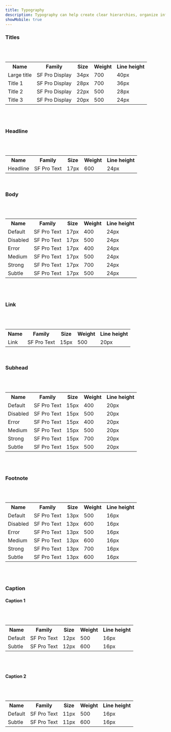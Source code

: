 ```yaml
---
title: Typography
description: Typography can help create clear hierarchies, organize information, and guide users through a product or experience.
showMobile: true
---
```


### Titles
<br/>
<br/>

<table style={{width: "100%"}}>
  <tbody>
    <tr>
      <th style={{width:"20%", textAlign: "left"}}>Name</th>
      <th style={{width:"20%", textAlign: "left"}}>Family</th>
      <th style={{width:"20%", textAlign: "left"}}>Size</th>
      <th style={{width:"20%", textAlign: "left"}}>Weight</th>
      <th style={{width:"20%", textAlign: "left"}}>Line height</th>
    </tr>
    <tr style={{verticalAlign: "top"}}>
      <td>Large title</td>
      <td>SF Pro Display</td>
      <td>34px</td>
      <td>700</td>
      <td>40px</td>
    </tr>
    <tr style={{verticalAlign: "top"}}>
      <td>Title 1</td>
      <td>SF Pro Display</td>
      <td>28px</td>
      <td>700</td>
      <td>36px</td>
    </tr>
    <tr style={{verticalAlign: "top"}}>
      <td>Title 2</td>
      <td>SF Pro Display</td>
      <td>22px</td>
      <td>500</td>
      <td>28px</td>
    </tr>
    <tr style={{verticalAlign: "top"}}>
      <td>Title 3</td>
      <td>SF Pro Display</td>
      <td>20px</td>
      <td>500</td>
      <td>24px</td>
    </tr>
  </tbody>
</table>
<br/>
<br/>

### Headline
<br/>
<br/>

<table style={{width: "100%"}}>
  <tbody>
    <tr>
      <th style={{width:"20%", textAlign: "left"}}>Name</th>
      <th style={{width:"20%", textAlign: "left"}}>Family</th>
      <th style={{width:"20%", textAlign: "left"}}>Size</th>
      <th style={{width:"20%", textAlign: "left"}}>Weight</th>
      <th style={{width:"20%", textAlign: "left"}}>Line height</th>
    </tr>
    <tr style={{verticalAlign: "top"}}>
      <td>Headline</td>
      <td>SF Pro Text</td>
      <td>17px</td>
      <td>600</td>
      <td>24px</td>
    </tr>
  </tbody>
</table>
<br/>

### Body
<br/>
<br/>

<table style={{width: "100%"}}>
  <tbody>
    <tr>
      <th style={{width:"20%", textAlign: "left"}}>Name</th>
      <th style={{width:"20%", textAlign: "left"}}>Family</th>
      <th style={{width:"20%", textAlign: "left"}}>Size</th>
      <th style={{width:"20%", textAlign: "left"}}>Weight</th>
      <th style={{width:"20%", textAlign: "left"}}>Line height</th>
    </tr>
    <tr style={{verticalAlign: "top"}}>
      <td>Default</td>
      <td>SF Pro Text</td>
      <td>17px</td>
      <td>400</td>
      <td>24px</td>
    </tr>
    <tr style={{verticalAlign: "top"}}>
      <td>Disabled</td>
      <td>SF Pro Text</td>
      <td>17px</td>
      <td>500</td>
      <td>24px</td>
    </tr>
    <tr style={{verticalAlign: "top"}}>
      <td>Error</td>
      <td>SF Pro Text</td>
      <td>17px</td>
      <td>400</td>
      <td>24px</td>
    </tr>
    <tr style={{verticalAlign: "top"}}>
      <td>Medium</td>
      <td>SF Pro Text</td>
      <td>17px</td>
      <td>500</td>
      <td>24px</td>
    </tr>
    <tr style={{verticalAlign: "top"}}>
      <td>Strong</td>
      <td>SF Pro Text</td>
      <td>17px</td>
      <td>700</td>
      <td>24px</td>
    </tr>
    <tr style={{verticalAlign: "top"}}>
      <td>Subtle</td>
      <td>SF Pro Text</td>
      <td>17px</td>
      <td>500</td>
      <td>24px</td>
    </tr>
  </tbody>
</table>
<br/>
<br/>

### Link
<br/>
<br/>

<table style={{width: "100%"}}>
  <tbody>
    <tr>
      <th style={{width:"20%", textAlign: "left"}}>Name</th>
      <th style={{width:"20%", textAlign: "left"}}>Family</th>
      <th style={{width:"20%", textAlign: "left"}}>Size</th>
      <th style={{width:"20%", textAlign: "left"}}>Weight</th>
      <th style={{width:"20%", textAlign: "left"}}>Line height</th>
    </tr>
    <tr style={{verticalAlign: "top"}}>
      <td>Link</td>
      <td>SF Pro Text</td>
      <td>15px</td>
      <td>500</td>
      <td>20px</td>
    </tr>
  </tbody>
</table>
<br/>

### Subhead
<br/>
<br/>

<table style={{width: "100%"}}>
  <tbody>
    <tr>
      <th style={{width:"20%", textAlign: "left"}}>Name</th>
      <th style={{width:"20%", textAlign: "left"}}>Family</th>
      <th style={{width:"20%", textAlign: "left"}}>Size</th>
      <th style={{width:"20%", textAlign: "left"}}>Weight</th>
      <th style={{width:"20%", textAlign: "left"}}>Line height</th>
    </tr>
    <tr style={{verticalAlign: "top"}}>
      <td>Default</td>
      <td>SF Pro Text</td>
      <td>15px</td>
      <td>400</td>
      <td>20px</td>
    </tr>
    <tr style={{verticalAlign: "top"}}>
      <td>Disabled</td>
      <td>SF Pro Text</td>
      <td>15px</td>
      <td>500</td>
      <td>20px</td>
    </tr>
    <tr style={{verticalAlign: "top"}}>
      <td>Error</td>
      <td>SF Pro Text</td>
      <td>15px</td>
      <td>400</td>
      <td>20px</td>
    </tr>
    <tr style={{verticalAlign: "top"}}>
      <td>Medium</td>
      <td>SF Pro Text</td>
      <td>15px</td>
      <td>500</td>
      <td>20px</td>
    </tr>
    <tr style={{verticalAlign: "top"}}>
      <td>Strong</td>
      <td>SF Pro Text</td>
      <td>15px</td>
      <td>700</td>
      <td>20px</td>
    </tr>
    <tr style={{verticalAlign: "top"}}>
      <td>Subtle</td>
      <td>SF Pro Text</td>
      <td>15px</td>
      <td>500</td>
      <td>20px</td>
    </tr>
  </tbody>
</table>
<br/>
<br/>

### Footnote
<br/>
<br/>

<table style={{width: "100%"}}>
  <tbody>
    <tr>
      <th style={{width:"20%", textAlign: "left"}}>Name</th>
      <th style={{width:"20%", textAlign: "left"}}>Family</th>
      <th style={{width:"20%", textAlign: "left"}}>Size</th>
      <th style={{width:"20%", textAlign: "left"}}>Weight</th>
      <th style={{width:"20%", textAlign: "left"}}>Line height</th>
    </tr>
    <tr style={{verticalAlign: "top"}}>
      <td>Default</td>
      <td>SF Pro Text</td>
      <td>13px</td>
      <td>500</td>
      <td>16px</td>
    </tr>
    <tr style={{verticalAlign: "top"}}>
      <td>Disabled</td>
      <td>SF Pro Text</td>
      <td>13px</td>
      <td>600</td>
      <td>16px</td>
    </tr>
    <tr style={{verticalAlign: "top"}}>
      <td>Error</td>
      <td>SF Pro Text</td>
      <td>13px</td>
      <td>500</td>
      <td>16px</td>
    </tr>
    <tr style={{verticalAlign: "top"}}>
      <td>Medium</td>
      <td>SF Pro Text</td>
      <td>13px</td>
      <td>600</td>
      <td>16px</td>
    </tr>
    <tr style={{verticalAlign: "top"}}>
      <td>Strong</td>
      <td>SF Pro Text</td>
      <td>13px</td>
      <td>700</td>
      <td>16px</td>
    </tr>
    <tr style={{verticalAlign: "top"}}>
      <td>Subtle</td>
      <td>SF Pro Text</td>
      <td>13px</td>
      <td>600</td>
      <td>16px</td>
    </tr>
  </tbody>
</table>
<br/>
<br/>

### Caption
#### Caption 1
<br/>
<br/>

<table style={{width: "100%"}}>
  <tbody>
    <tr>
      <th style={{width:"20%", textAlign: "left"}}>Name</th>
      <th style={{width:"20%", textAlign: "left"}}>Family</th>
      <th style={{width:"20%", textAlign: "left"}}>Size</th>
      <th style={{width:"20%", textAlign: "left"}}>Weight</th>
      <th style={{width:"20%", textAlign: "left"}}>Line height</th>
    </tr>
    <tr style={{verticalAlign: "top"}}>
      <td>Default</td>
      <td>SF Pro Text</td>
      <td>12px</td>
      <td>500</td>
      <td>16px</td>
    </tr>
    <tr style={{verticalAlign: "top"}}>
      <td>Subtle</td>
      <td>SF Pro Text</td>
      <td>12px</td>
      <td>600</td>
      <td>16px</td>
    </tr>
  </tbody>
</table>
<br/>
<br/>

#### Caption 2
<br/>
<br/>

<table style={{width: "100%"}}>
  <tbody>
    <tr>
      <th style={{width:"20%", textAlign: "left"}}>Name</th>
      <th style={{width:"20%", textAlign: "left"}}>Family</th>
      <th style={{width:"20%", textAlign: "left"}}>Size</th>
      <th style={{width:"20%", textAlign: "left"}}>Weight</th>
      <th style={{width:"20%", textAlign: "left"}}>Line height</th>
    </tr>
    <tr style={{verticalAlign: "top"}}>
      <td>Default</td>
      <td>SF Pro Text</td>
      <td>11px</td>
      <td>500</td>
      <td>16px</td>
    </tr>
    <tr style={{verticalAlign: "top"}}>
      <td>Subtle</td>
      <td>SF Pro Text</td>
      <td>11px</td>
      <td>600</td>
      <td>16px</td>
    </tr>
  </tbody>
</table>
<br/>
<br/>